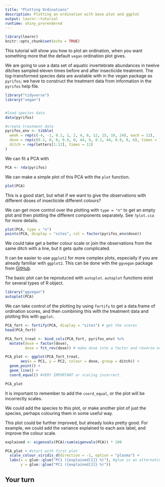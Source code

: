 ```yaml
---
title: "Plotting Ordinations"
description: Plotting an ordination with base plot and ggplot
output: learnr::tutorial
runtime: shiny_prerendered
---
```


```r
library(learnr)
knitr::opts_chunk$set(echo = TRUE)
```


This tutorial will show you how to plot an ordination, when you want something more that the default `vegan` ordination plot gives.

We are going to use a data set of aquatic invertebrate abundances in twelve ditches sampled eleven times before and after insecticide treatment. 
The log-transformed species data are available with in the vegan package as `pyrifos`; we have to construct the treatment data from information in the `pyrifos` help file.

```r
library("tidyverse")
library("vegan")


#load species data
data(pyrifos)

#create treatment data
pyrifos_env <- tibble(
  week = rep(c(-4, -1, 0.1, 1, 2, 4, 8, 12, 15, 19, 24), each = 12),
  dose = rep(c(0.1, 0, 0, 0.9, 0, 44, 6, 0.1, 44, 0.9, 0, 6), times = 11),
  ditch = rep(letters[1:12], times = 11)
)
```

We can fit a PCA with 

```r
PCA <- rda(pyrifos)
```

We can make a simple plot of this PCA with the `plot` function.

```r
plot(PCA)
```

This is a good start, but what if we want to give the observations with different doses of insecticide different colours?

We can get more control over the plotting with `type = "n"` to get an empty plot and then plotting the different components separately.
See `?plot.cca` for more details.

```r
plot(PCA, type = "n")
points(PCA, display = "sites", col = factor(pyrifos_env$dose))
```

We could take get a better colour scale or join the observations from the same ditch with a line, but it gets quite complicated.

It can be easier to use `ggplot2` for more complex plots, especially if you are already familiar with `ggplot2`.
This can be done with the `ggvegan` package from [GitHub](https://github.com/gavinsimpson/ggvegan).

The basic plot can be reproduced with `autoplot`.
`autoplot` functions exist for several types of R object.

```r
library("ggvegan")
autoplot(PCA)
```

We can take control of the plotting by using `fortify` to get a data.frame of ordination scores, and then combining this with the treatment data and plotting this with `ggplot`.

```r
PCA_fort <- fortify(PCA, display = "sites") # get the scores
head(PCA_fort)

PCA_fort_treat <- bind_cols(PCA_fort, pyrifos_env) %>% 
  mutate(dose = factor(dose),
         dose = fct_rev(dose)) # make dose into a factor and reverse order of levels to improve plot.

PCA_plot <- ggplot(PCA_fort_treat, 
       aes(x = PC1, y = PC2, colour = dose, group = ditch)) +
  geom_point() +
  geom_line() +
  coord_equal() #VERY IMPORTANT or scaling incorrect.

PCA_plot
```

It is important to remember to add the `coord_equal`, or the plot will be incorrectly scales. 

We could add the species to this plot, or make another plot of just the species, perhaps colouring them in some useful way.

This plot could be further improved, but already looks pretty good. 
For example, we could add the variance explained to each axis label, and improve the colour scale.

```r
explained <- eigenvals(PCA)/sum(eigenvals(PCA)) * 100

PCA_plot + #start with first plot
  scale_colour_viridis_d(direction = -1, option = "plasma") + 
  labs(x = glue::glue("PC1 ({explained[1]} %)"), #glue is an alternative to paste for combining text
       y = glue::glue("PC1 ({explained[2]} %)"))

```

## Your turn



